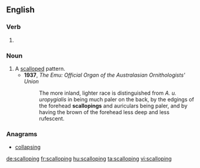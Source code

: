==English==

===Verb===
{{head|en|present participle}}

# {{present participle of|scallop|lang=en}}

===Noun===
{{en-noun}}

# A [[scalloped]] pattern.
#* '''1937''', ''The Emu: Official Organ of the Australasian Ornithologists' Union''
#*: The more inland, lighter race is distinguished from ''A. u. uropygialis'' in being much paler on the back, by the edgings of the forehead '''scallopings''' and auriculars being paler, and by having the brown of the forehead less deep and less rufescent.

===Anagrams===
* [[collapsing#English|collapsing]]

[[de:scalloping]]
[[fr:scalloping]]
[[hu:scalloping]]
[[ta:scalloping]]
[[vi:scalloping]]